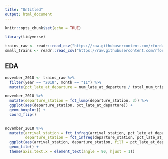 ```yaml
---
title: "Untitled"
output: html_document
---
```


```r
knitr::opts_chunk$set(echo = TRUE)
```

```r
library(tidyverse)

trains_raw <- readr::read_csv("https://raw.githubusercontent.com/rfordatascience/tidytuesday/master/data/2019/2019-02-26/full_trains.csv")
small_trains <- readr::read_csv("https://raw.githubusercontent.com/rfordatascience/tidytuesday/master/data/2019/2019-02-26/small_trains.csv") 
```

## EDA
```r
november_2018 <- trains_raw %>%
  filter(year == "2018", month == "11") %>% 
  mutate(pct_late_at_departure = num_late_at_departure / total_num_trips)

november_2018 %>% 
  mutate(departure_station = fct_lump(departure_station, 3)) %>% 
  ggplot(aes(departure_station, pct_late_at_departure)) + 
  geom_boxplot() +
  coord_flip()
  
```
```r
november_2018 %>% 
  mutate(arrival_station = fct_infreq(arrival_station, pct_late_at_departure), 
         departure_station = fct_infreq(departure_station, pct_late_at_departure)) %>% 
  ggplot(aes(arrival_station, departure_station, fill = pct_late_at_departure)) +
  geom_tile() + 
  theme(axis.text.x = element_text(angle = 90, hjust = 1))
```

